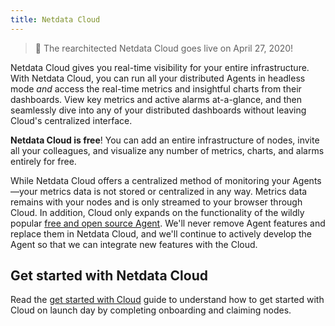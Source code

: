 ```yaml
---
title: Netdata Cloud
---
```


> 🎉 The rearchitected Netdata Cloud goes live on April 27, 2020!

Netdata Cloud gives you real-time visibility for your entire infrastructure. With Netdata Cloud, you can run all your
distributed Agents in headless mode _and_ access the real-time metrics and insightful charts from their dashboards. View
key metrics and active alarms at-a-glance, and then seamlessly dive into any of your distributed dashboards without
leaving Cloud's centralized interface.

**Netdata Cloud is free**! You can add an entire infrastructure of nodes, invite all your colleagues, and visualize any
number of metrics, charts, and alarms entirely for free.

While Netdata Cloud offers a centralized method of monitoring your Agents—your metrics data is not stored or centralized
in any way. Metrics data remains with your nodes and is only streamed to your browser through Cloud. In addition, Cloud
only expands on the functionality of the wildly popular [free and open source Agent](/docs/agent/). We'll never remove
Agent features and replace them in Netdata Cloud, and we'll continue to actively develop the Agent so that we can
integrate new features with the Cloud.

## Get started with Netdata Cloud

Read the [get started with Cloud](/docs/cloud/get-started/) guide to understand how to get started with Cloud on launch
day by completing onboarding and claiming nodes.
